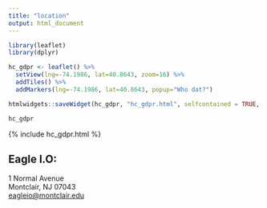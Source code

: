 ```yaml
---
title: "location"
output: html_document
---
```


```r
library(leaflet)
library(dplyr)
```

```r
hc_gdpr <- leaflet() %>%
  setView(lng=-74.1986, lat=40.8643, zoom=16) %>%
  addTiles() %>%
  addMarkers(lng=-74.1986, lat=40.8643, popup="Who dat?")

htmlwidgets::saveWidget(hc_gdpr, "hc_gdpr.html", selfcontained = TRUE, knitrOptions = list())

hc_gdpr

```

{% include hc_gdpr.html %}

## Eagle I.O:

1 Normal Avenue  
Montclair, NJ 07043  
[eagleio@montclair.edu](mailto: eagleio@montclair.edu)